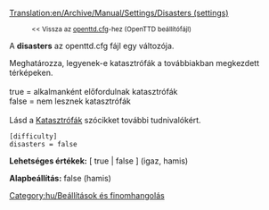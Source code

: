 [[Translation:en/Archive/Manual/Settings/Disasters (settings)]]

:<small><< Vissza az [[hu/openttd.cfg|openttd.cfg]]-hez (OpenTTD beállítófájl)</small>


A '''disasters''' az openttd.cfg fájl egy változója.

Meghatározza, legyenek-e katasztrófák a továbbiakban megkezdett térképeken.<br><br>
true = alkalmanként előfordulnak katasztrófák<br>
false = nem lesznek katasztrófák<br><br>
Lásd a [[hu/Manual/Katasztrófák|Katasztrófák]] szócikket további tudnivalókért.

<pre>
[difficulty]
disasters = false
</pre>

'''Lehetséges értékek:''' [ true | false ] (igaz, hamis)

'''Alapbeállítás:''' false (hamis)


[[Category:hu/Beállítások és finomhangolás]]